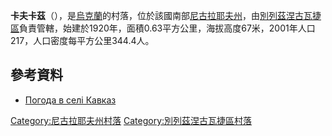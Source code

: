 {{coord|47|17|17|N|33|4|2|E|scale:100000|display=title}}

'''卡夫卡茲'''（{{lang-uk|Кавказ}}），是[[烏克蘭|烏克蘭]]的村落，位於該國南部[[尼古拉耶夫州|尼古拉耶夫州]]，由[[別列茲涅古瓦捷區|別列茲涅古瓦捷區]]負責管轄，始建於1920年，面積0.63平方公里，海拔高度67米，2001年人口217，人口密度每平方公里344.4人。

==參考資料==
* [http://weather.in.ua/ua/nikolaevskaja/9695 Погода в селі Кавказ] {{Wayback|url=http://weather.in.ua/ua/nikolaevskaja/9695 |date=20160607060722 }}

[[Category:尼古拉耶夫州村落|Category:尼古拉耶夫州村落]]
[[Category:別列茲涅古瓦捷區村落|Category:別列茲涅古瓦捷區村落]]


{{Mykolaiv-geo-stub}}